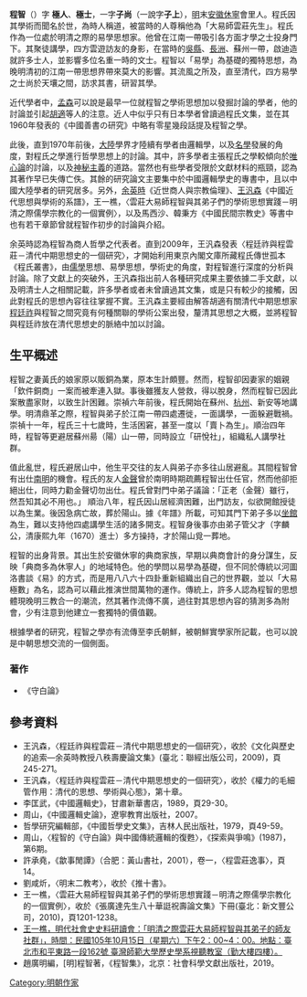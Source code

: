 {{補充來源|time=2021-10-06T09:41:42+00:00}}
'''程智'''（{{bd|1603年||1651年||catIdx=C程}}）字 '''極人'''、'''極士'''，一字'''子尚'''（一說字'''子上'''），[[明|明]]末[[安徽|安徽]][[休寧|休寧]]會里人。程氏因其學術而聞名於世，為時人稱道，被當時的人尊稱他為「大易師雲莊先生」。程氏作為一位處於明清之際的易學思想家。他曾在江南一帶吸引各方面才學之士投身門下。其聚徒講學，四方雲遊訪友的身影，在當時的[[吳縣|吳縣]]、[[长洲县|長洲]]、蘇州一帶，啟迪造就許多士人，並影響多位名重一時的文士。程智以「易學」為基礎的獨特思想，為晚明清初的江南一帶思想界帶來莫大的影響。其流風之所及，直至清代，四方易學之士尚於天壤之間，訪求其書，研習其學。

近代學者中，[[孟森|孟森]]可以說是最早一位就程智之學術思想加以發掘討論的學者，他的討論並引起[[胡適|胡適]]等人的注意。近人中似乎只有日本學者{{tsl|ja|酒井忠夫|酒井忠夫}}曾讀過程氏文集，並在其1960年發表的《中國善書の研究》中略有零星幾段話提及程智之學。

此後，直到1970年前後，[[中國大陸|大陸]]學界才陸續有學者由邏輯學，以及[[名學|名學]]發展的角度，對程氏之學進行哲學思想上的討論。其中，許多學者主張程氏之學較傾向於[[唯心論|唯心論]]的討論，以及[[神秘主義|神秘主義]]的道路。當然也有些學者受限於文獻材料的瓶頸，認為其著作早已失傳亡佚。其餘的研究論文主要集中於中國邏輯學史的專書中，且以中國大陸學者的研究居多。另外，[[余英時|余英時]]《近世商人與宗教倫理》、[[王汎森|王汎森]]《中國近代思想與學術的系譜》，王一樵，〈雲莊大易師程智與其弟子們的學術思想實踐－明清之際儒學宗教化的一個實例〉，以及馬西沙、韓秉方《中國民間宗教史》等書中也有若干章節曾就程智作初步的討論與介紹。

余英時認為程智為商人哲學之代表者。直到2009年，王汎森發表〈程廷祚與程雲莊－清代中期思想史的一個研究〉，才開始利用東京內閣文庫所藏程氏傳世孤本《程氏叢書》，由[[儒學|儒學]]思想、易學思想，學術史的角度，對程智進行深度的分析與討論。除了文獻上的突破外，王汎森指出前人各種研究成果主要依據二手文獻，以及明清士人之相關記載，許多學者或者未曾讀過其文集，或是只有較少的接觸，因此對程氏的思想內容往往掌握不實。王汎森主要經由解答胡適有關清代中期思想家[[程廷祚|程廷祚]]與程智之間究竟有何種關聯的學術公案出發，釐清其思想之大概，並將程智與程廷祚放在清代思想史的脈絡中加以討論。

{{來源請求|程智之思想學術，就明清思想史而言，具有追溯中國儒學思想傳統中的潛藏伏流的意義。透過程氏的思想，以及其師友門人間的多方面互動，我們看到儒學如何在明清之際江南一帶進行實踐。同時也觀察到明代士人如何轉化易學的思想資源，在傳統上進行個人的創造性轉化。此外，出身於安徽休寧典商之家的程智不僅表現出他在學術思想上的創造。透過他聚徒講學的活動中，我們也得以一窺明末清初時江南士人思想的活躍與多樣性。特別是其聚徒講學兼及學術與治生的特殊生活方式，反映出儒學如何在明清之際的變亂中，凝聚學術社群，並形成一地士人精神之所繫。另一方面，程氏為門人尊為「大易師程子」，並嘗以卜易之術示人的行徑，以及融合[[禪宗|禪宗]]公案話頭演說事理的形象，則反映出儒學在明清之際的一種轉變，由平實庶民生活中論聖人道理，而又兼及一種宗教上的精神寄託。由儒學、易學中發展出一種新的易學世界觀，進而建築其形而上世界的易學烏托邦，亂世中山居講學之人間桃花源。}}

== 生平概述 ==

程智之妻黃氏的娘家原以販銅為業，原本生計頗豐。然而，程智卻因妻家的姻親「欽件銅商」一案而被牽連入獄。事後雖獲友人營救，得以脫身，然而程智已因此案散盡家財，以致生計困難。崇禎六年前後，程氏開始在蘇州、[[杭州|杭州]]、新安等地講學。明清鼎革之際，程智與弟子於江南一帶四處遷徙，一面講學，一面躲避戰禍。崇禎十一年，程氏三十七歲時，生活困窘，甚至一度以「賣卜為生」。順治四年時，程智等更避居蘇州昜（陽）山一帶，同時設立「研悅社」，組織私人講學社群。 

值此亂世，程氏避居山中，他生平交往的友人與弟子亦多往山居避亂。其間程智曾有出仕[[南明|南明]]的機會。程氏的友人[[金聲|金聲]]曾於南明時期疏薦程智出仕任官，然而他卻拒絕出仕，同時力勸金聲切勿出仕。程氏曾對門中弟子議論：「正老（金聲）雖行，然吾知其必不用也。」 順治八年，程氏因山居經濟困難，出門訪友，似欲開館授徒以為生業。後因急病亡故，葬於陽山。據《年譜》所載，可知其門下弟子多以[[坐館|坐館]]為生，難以支持他四處講學生活的諸多開支。程智身後事亦由弟子管父才（字麟公，清康熙九年（1670）進士）多方操持，才於陽山覓一葬地。

程智的出身背景。其出生於安徽休寧的典商家族，早期以典商會計的身分謀生，反映「典商多為休寧人」的地域特色。他的學問以易學為基礎，但不同於傳統以河圖洛書談《易》的方式，而是用八八六十四卦重新組織出自己的世界觀，並以「大易極數」為名，認為可以藉此推演世間萬物的運作。傳統上，許多人認為程智的思想體現晚明三教合一的潮流，然其著作流傳不廣，過往對其思想內容的猜測多為附會，少有注意到他建立一套獨特的價值觀。

根據學者的研究，程智之學亦有流傳至李氏朝鮮，被朝鮮實學家所記載，也可以說是中朝思想交流的一個側面。

=== 著作 ===

*《守白論》

== 參考資料 ==

*王汎森，〈程廷祚與程雲莊－清代中期思想史的一個研究〉，收於《文化與歷史的追索—余英時教授八秩壽慶論文集》(臺北：聯經出版公司，2009)，頁245-271。
*王汎森，〈程廷祚與程雲莊－清代中期思想史的一個研究〉，收於《權力的毛細管作用：清代的思想、學術與心態》，第十章。
*李匡武，《中國邏輯史》，甘肅新華書店，1989，頁29-30。
*周山，《中國邏輯史論》，遼寧教育出版社，2007。
*哲學研究編輯部，《中國哲學史文集》，吉林人民出版社，1979，頁49-59。
*周山，〈程智的《守白論》與中國傳統邏輯的復甦〉，《探索與爭鳴》(1987)，第6期。
*許承堯，《歙事閒譚》（合肥：黃山書社，2001），卷一，〈程雲莊逸事〉，頁14。
*劉咸炘，〈明末二教考〉，收於《推十書》。
*王一樵，〈雲莊大易師程智與其弟子們的學術思想實踐－明清之際儒學宗教化的一個實例〉，收於《張廣達先生八十華誔祝壽論文集》下冊(臺北：新文豐公司，2010)，頁1201-1238。
*[http://project.ncnu.edu.tw/jms/?p=2226 王一樵，明代社會史史料研讀會：「明清之際雲莊大易師程智與其弟子的師友社群」，時間：民國105年10月15日（星期六）下午2：00~4：00。地點：臺北市和平東路一段162號 臺灣師範大學歷史學系視聽教室（勤大樓四樓）。]
*趙廣明編，[明]程智著，《程智集》，北京：社會科學文獻出版社，2019。

[[Category:明朝作家|Category:明朝作家]]